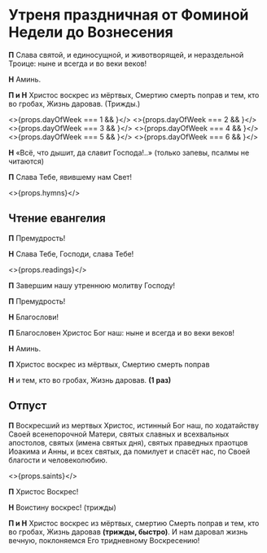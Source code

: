 
# Утреня праздничная от Фоминой Недели до Вознесения

**П** Слава святой, и единосущной, и животворящей, и нераздельной Троице: ныне и всегда и во веки веков!

**Н** Аминь.

**П и Н** Христос воскрес из мёртвых, Смертию смерть поправ и тем, кто во гробах, Жизнь даровав. (Трижды.)

<>{props.dayOfWeek === 1 && <Prayer1 />}</>
<>{props.dayOfWeek === 2 && <Prayer2 />}</>
<>{props.dayOfWeek === 3 && <Prayer3 />}</>
<>{props.dayOfWeek === 4 && <Prayer4 />}</>
<>{props.dayOfWeek === 5 && <Prayer7 />}</>
<>{props.dayOfWeek === 6 && <Prayer8 />}</>

<Prayer11 />

**Н** «Всё, что дышит, да славит Господа!..» (только запевы, псалмы не читаются)

**П** Слава Тебе, явившему нам Свет!

<Slavoslovie />

<>{props.hymns}</>

## Чтение евангелия

**П** Премудрость!

**Н** Слава Тебе, Господи, слава Тебе!

<>{props.readings}</>

<PrayerKatekhumens />
<Sugubaja />

**П** Завершим нашу утреннюю молитву Господу!

<Prayer12 />
<PrayerGlavopriklonnaja />

**П** Премудрость!

**Н** Благослови!

**П** Благословен Христос Бог наш: ныне и всегда и во веки веков!

**Н** Аминь.

**П** Христос воскрес из мёртвых, Смертию смерть поправ

**Н** и тем, кто во гробах, Жизнь даровав. **(1 раз)**

## Отпуст

**П** Воскресший из мертвых Христос, истинный Бог наш, по ходатайству Своей всенепорочной Матери, святых славных и всехвальных апостолов, святых (имена святых дня), святых праведных праотцов Иоакима и Анны, и всех святых, да помилует и спасёт нас, по Своей благости и человеколюбию.

<>{props.saints}</>

**П** Христос Воскрес!

**Н** Воистину воскрес! (трижды)

**П и Н** Христос воскрес из мёртвых, смертию Смерть поправ и тем, кто во гробах, Жизнь даровав **(трижды, быстро)**. И нам даровал жизнь вечную, поклоняемся Его тридневному Воскресению!
